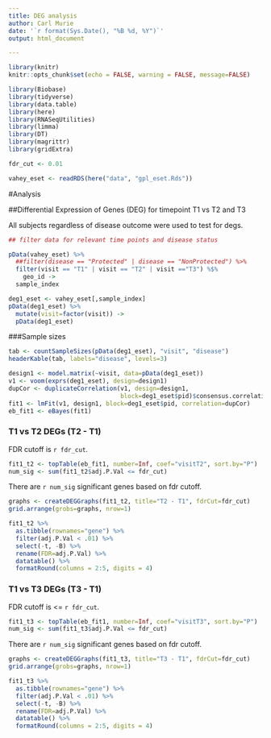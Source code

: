 ```yaml
---
title: DEG analysis
author: Carl Murie
date: '`r format(Sys.Date(), "%B %d, %Y")`'
output: html_document

---
```


```r
library(knitr)
knitr::opts_chunk$set(echo = FALSE, warning = FALSE, message=FALSE)

library(Biobase)
library(tidyverse)
library(data.table)
library(here)
library(RNASeqUtilities)
library(limma)
library(DT)
library(magrittr)
library(gridExtra)
```

```r
fdr_cut <- 0.01

vahey_eset <- readRDS(here("data", "gpl_eset.Rds"))
```

#Analysis

##Differential Expression of Genes (DEG) for timepoint T1 vs T2 and T3

All subjects regardless of disease outcome were used to test for degs.

```r

## filter data for relevant time points and disease status

pData(vahey_eset) %>% 
  ##filter(disease == "Protected" | disease == "NonProtected") %>% 
  filter(visit == "T1" | visit == "T2" | visit =="T3") %$%
    geo_id ->
  sample_index

deg1_eset <- vahey_eset[,sample_index]
pData(deg1_eset) %>% 
  mutate(visit=factor(visit)) ->
  pData(deg1_eset)
```

###Sample sizes  

```r
tab <- countSampleSizes(pData(deg1_eset), "visit", "disease")
headerKable(tab, labels="disease", levels=3)
```

```r

design1 <- model.matrix(~visit, data=pData(deg1_eset))
v1 <- voom(exprs(deg1_eset), design=design1)
dupCor <- duplicateCorrelation(v1, design=design1,
                               block=deg1_eset$pid)$consensus.correlation
fit1 <- lmFit(v1, design1, block=deg1_eset$pid, correlation=dupCor)
eb_fit1 <- eBayes(fit1)
```

### T1 vs T2 DEGs (T2 - T1)  
  
FDR cutoff is `r fdr_cut`.  
  
```r
fit1_t2 <- topTable(eb_fit1, number=Inf, coef="visitT2", sort.by="P")
num_sig <- sum(fit1_t2$adj.P.Val <= fdr_cut)
```
  
There are `r num_sig` significant genes based on fdr cutoff.  
  
```r
graphs <- createDEGGraphs(fit1_t2, title="T2 - T1", fdrCut=fdr_cut)
grid.arrange(grobs=graphs, nrow=1)

fit1_t2 %>% 
  as.tibble(rownames="gene") %>%
  filter(adj.P.Val < .01) %>% 
  select(-t, -B) %>%
  rename(FDR=adj.P.Val) %>%
  datatable() %>% 
  formatRound(columns = 2:5, digits = 4)

```


### T1 vs T3 DEGs (T3 - T1)  
  
FDR cutoff is <= `r fdr_cut`.  
  
```r
fit1_t3 <- topTable(eb_fit1, number=Inf, coef="visitT3", sort.by="P")
num_sig <- sum(fit1_t3$adj.P.Val <= fdr_cut)
```
  
There are `r num_sig` significant genes based on fdr cutoff.  
  
```r
graphs <- createDEGGraphs(fit1_t3, title="T3 - T1", fdrCut=fdr_cut)
grid.arrange(grobs=graphs, nrow=1)

fit1_t3 %>% 
  as.tibble(rownames="gene") %>%
  filter(adj.P.Val < .01) %>% 
  select(-t, -B) %>%
  rename(FDR=adj.P.Val) %>%
  datatable() %>% 
  formatRound(columns = 2:5, digits = 4)

```


